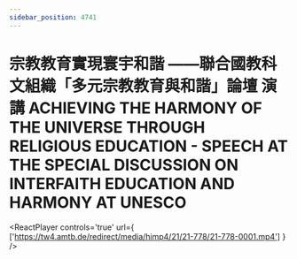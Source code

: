 ```yaml
---
sidebar_position: 4741
---
```



# 宗教教育實現寰宇和諧 ——聯合國教科文組織「多元宗教教育與和諧」論壇 演講 ACHIEVING THE HARMONY OF THE UNIVERSE THROUGH RELIGIOUS EDUCATION - SPEECH AT THE SPECIAL DISCUSSION ON INTERFAITH EDUCATION AND HARMONY AT UNESCO

<ReactPlayer controls='true' url={ ['https://tw4.amtb.de/redirect/media/himp4/21/21-778/21-778-0001.mp4'] } />